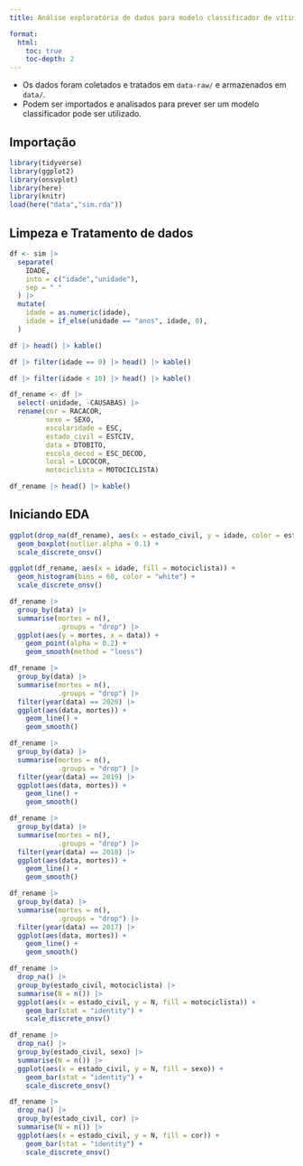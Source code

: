 ```yaml
---
title: Análise exploratória de dados para modelo classificador de vítimas motociclistas no trânsito

format: 
  html: 
    toc: true
    toc-depth: 2
---
```


- Os dados foram coletados e tratados em `data-raw/` e armazenados em `data/`.
- Podem ser importados e analisados para prever ser um modelo classificador pode ser utilizado.

## Importação

```r
library(tidyverse)
library(ggplot2)
library(onsvplot)
library(here)
library(knitr)
load(here("data","sim.rda"))
```

## Limpeza e Tratamento de dados

```r
df <- sim |> 
  separate(
    IDADE,
    into = c("idade","unidade"),
    sep = " "
  ) |> 
  mutate(
    idade = as.numeric(idade),
    idade = if_else(unidade == "anos", idade, 0),
  )

df |> head() |> kable()
```

```r
df |> filter(idade == 0) |> head() |> kable()
```


```r
df |> filter(idade < 10) |> head() |> kable()
```

```r
df_rename <- df |> 
  select(-unidade, -CAUSABAS) |> 
  rename(cor = RACACOR, 
         sexo = SEXO, 
         escolaridade = ESC, 
         estado_civil = ESTCIV,
         data = DTOBITO,
         escola_decod = ESC_DECOD,
         local = LOCOCOR,
         motociclista = MOTOCICLISTA)

df_rename |> head() |> kable()
```

## Iniciando EDA

```r
ggplot(drop_na(df_rename), aes(x = estado_civil, y = idade, color = estado_civil)) +
  geom_boxplot(outlier.alpha = 0.1) +
  scale_discrete_onsv()
```

```r
ggplot(df_rename, aes(x = idade, fill = motociclista)) +
  geom_histogram(bins = 60, color = "white") +
  scale_discrete_onsv()
```

```r
df_rename |> 
  group_by(data) |> 
  summarise(mortes = n(),
            .groups = "drop") |> 
  ggplot(aes(y = mortes, x = data)) +
    geom_point(alpha = 0.2) +
    geom_smooth(method = "loess")
```

```r
df_rename |> 
  group_by(data) |> 
  summarise(mortes = n(),
            .groups = "drop") |> 
  filter(year(data) == 2020) |> 
  ggplot(aes(data, mortes)) + 
    geom_line() +
    geom_smooth()

df_rename |> 
  group_by(data) |> 
  summarise(mortes = n(),
            .groups = "drop") |> 
  filter(year(data) == 2019) |> 
  ggplot(aes(data, mortes)) + 
    geom_line() +
    geom_smooth()

df_rename |> 
  group_by(data) |> 
  summarise(mortes = n(),
            .groups = "drop") |> 
  filter(year(data) == 2018) |> 
  ggplot(aes(data, mortes)) + 
    geom_line() +
    geom_smooth()

df_rename |> 
  group_by(data) |> 
  summarise(mortes = n(),
            .groups = "drop") |> 
  filter(year(data) == 2017) |> 
  ggplot(aes(data, mortes)) + 
    geom_line() +
    geom_smooth()
```

```r
df_rename |> 
  drop_na() |> 
  group_by(estado_civil, motociclista) |> 
  summarise(N = n()) |> 
  ggplot(aes(x = estado_civil, y = N, fill = motociclista)) +
    geom_bar(stat = "identity") +
    scale_discrete_onsv()

df_rename |> 
  drop_na() |> 
  group_by(estado_civil, sexo) |> 
  summarise(N = n()) |> 
  ggplot(aes(x = estado_civil, y = N, fill = sexo)) +
    geom_bar(stat = "identity") +
    scale_discrete_onsv()

df_rename |> 
  drop_na() |> 
  group_by(estado_civil, cor) |> 
  summarise(N = n()) |> 
  ggplot(aes(x = estado_civil, y = N, fill = cor)) +
    geom_bar(stat = "identity") +
    scale_discrete_onsv()
```